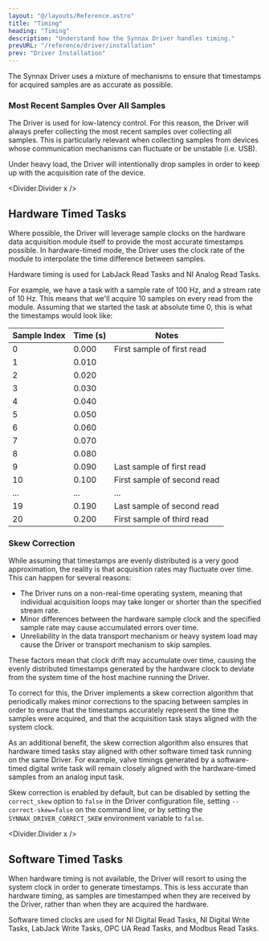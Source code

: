 ```yaml
---
layout: "@/layouts/Reference.astro"
title: "Timing"
heading: "Timing"
description: "Understand how the Synnax Driver handles timing."
prevURL: "/reference/driver/installation"
prev: "Driver Installation"
---
```



The Synnax Driver uses a mixture of mechanisms to ensure that timestamps for acquired
samples are as accurate as possible.

### Most Recent Samples Over All Samples

The Driver is used for low-latency control. For this reason, the Driver will always
prefer collecting the most recent samples over collecting all samples. This is
particularly relevant when collecting samples from devices whose communication
mechanisms can fluctuate or be unstable (i.e. USB).

Under heavy load, the Driver will intentionally drop samples in order to keep up with
the acquisition rate of the device.

<Divider.Divider x />

## Hardware Timed Tasks

Where possible, the Driver will leverage sample clocks on the hardware data acquisition
module itself to provide the most accurate timestamps possible. In hardware-timed mode,
the Driver uses the clock rate of the module to interpolate the time difference between
samples.

Hardware timing is used for LabJack Read Tasks and NI Analog Read Tasks.

For example, we have a task with a sample rate of 100 Hz, and a stream rate of 10 Hz.
This means that we'll acquire 10 samples on every read from the module. Assuming that we
started the task at absolute time 0, this is what the timestamps would look like:

| Sample Index | Time (s) | Notes                       |
| ------------ | -------- | --------------------------- |
| 0            | 0.000    | First sample of first read  |
| 1            | 0.010    |                             |
| 2            | 0.020    |                             |
| 3            | 0.030    |                             |
| 4            | 0.040    |                             |
| 5            | 0.050    |                             |
| 6            | 0.060    |                             |
| 7            | 0.070    |                             |
| 8            | 0.080    |                             |
| 9            | 0.090    | Last sample of first read   |
| 10           | 0.100    | First sample of second read |
| ...          | ...      | ...                         |
| 19           | 0.190    | Last sample of second read  |
| 20           | 0.200    | First sample of third read  |

### Skew Correction

While assuming that timestamps are evenly distributed is a very good approximation, the
reality is that acquisition rates may fluctuate over time. This can happen for several
reasons:

- The Driver runs on a non-real-time operating system, meaning that individual
  acquisition loops may take longer or shorter than the specified stream rate.
- Minor differences between the hardware sample clock and the specified sample rate may
  cause accumulated errors over time.
- Unreliability in the data transport mechanism or heavy system load may cause the
  Driver or transport mechanism to skip samples.

These factors mean that clock drift may accumulate over time, causing the evenly
distributed timestamps generated by the hardware clock to deviate from the system time
of the host machine running the Driver.

To correct for this, the Driver implements a skew correction algorithm that periodically
makes minor corrections to the spacing between samples in order to ensure that the
timestamps accurately represent the time the samples were acquired, and that the
acquisition task stays aligned with the system clock.

As an additional benefit, the skew correction algorithm also ensures that hardware timed
tasks stay aligned with other software timed task running on the same Driver. For
example, valve timings generated by a software-timed digital write task will remain
closely aligned with the hardware-timed samples from an analog input task.

Skew correction is enabled by default, but can be disabled by setting the `correct_skew`
option to `false` in the Driver configuration file, setting `--correct-skew=false` on
the command line, or by setting the `SYNNAX_DRIVER_CORRECT_SKEW` environment variable to
`false`.

<Divider.Divider x />

## Software Timed Tasks

When hardware timing is not available, the Driver will resort to using the system clock
in order to generate timestamps. This is less accurate than hardware timing, as samples
are timestamped when they are received by the Driver, rather than when they are acquired
the hardware.

Software timed clocks are used for NI Digital Read Tasks, NI Digital Write Tasks,
LabJack Write Tasks, OPC UA Read Tasks, and Modbus Read Tasks.
